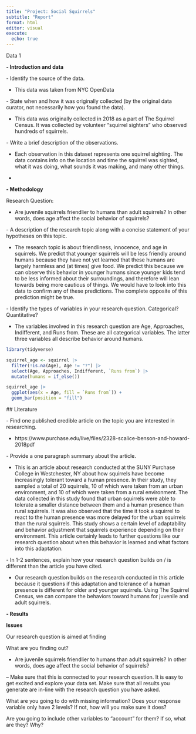 ```yaml
---
title: "Project: Social Squirrels"
subtitle: "Report"
format: html
editor: visual
execute:
  echo: true
---
```


Data 1

**- Introduction and data**

\- Identify the source of the data.

-   This data was taken from NYC OpenData

\- State when and how it was originally collected (by the original data curator, not necessarily how you found the data).

-   This data was originally collected in 2018 as a part of The Squirrel Census. It was collected by volunteer "squirrel sighters" who observed hundreds of squirrels.

\- Write a brief description of the observations.

-   Each observation in this dataset represents one squirrel sighting. The data contains info on the location and time the squirrel was sighted, what it was doing, what sounds it was making, and many other things.

-   

**- Methodology**

Research Question:

-   Are juvenile squirrels friendlier to humans than adult squirrels? In other words, does age affect the social behavior of squirrels?

\- A description of the research topic along with a concise statement of your hypotheses on this topic.

-   The research topic is about friendliness, innocence, and age in squirrels. We predict that younger squirrels will be less friendly around humans because they have not yet learned that these humans are largely harmless and (at times) give food. We predict this because we can observe this behavior in younger humans since younger kids tend to be less informed about their surroundings, and therefore will lean towards being more cautious of things. We would have to look into this data to confirm any of these predictions. The complete opposite of this prediction might be true.

\- Identify the types of variables in your research question. Categorical? Quantitative?

-   The variables involved in this research question are Age, Approaches, Indifferent, and Runs from. These are all categorical variables. The latter three variables all describe behavior around humans.

```r
library(tidyverse)
```

```r
squirrel_age <- squirrel |>
  filter(!is.na(Age), Age != "?") |>
  select(Age, Approaches, Indifferent, `Runs from`) |>
  mutate(humans = if_else())
```

```r
squirrel_age |>
  ggplot(aes(x = Age, fill = `Runs from`)) +
  geom_bar(position = "fill")
```

\## Literature

\- Find one published credible article on the topic you are interested in researching.

-   https://www.purchase.edu/live/files/2328-scalice-benson-and-howard-2018pdf

\- Provide a one paragraph summary about the article.

-   This is an article about research conducted at the SUNY Purchase College in Westchester, NY about how squirrels have become increasingly tolerant toward a human presence. In their study, they sampled a total of 20 squirrels, 10 of which were taken from an urban environment, and 10 of which were taken from a rural environment. The data collected in this study found that urban squirrels were able to tolerate a smaller distance between them and a human presence than rural squirrels. It was also observed that the time it took a squirrel to react to the human presence was more delayed for the urban squirrels than the rural squirrels. This study shows a certain level of adaptability and behavior adjustment that squirrels experience depending on their environment. This article certainly leads to further questions like our research question about when this behavior is learned and what factors into this adaptation.

\- In 1-2 sentences, explain how your research question builds on / is different than the article you have cited.

-   Our research question builds on the research conducted in this article because it questions if this adaptation and tolerance of a human presence is different for older and younger squirrels. Using The Squirrel Census, we can compare the behaviors toward humans for juvenile and adult squirrels.

**- Results**

**Issues**

Our research question is aimed at finding

What are you finding out?

-   Are juvenile squirrels friendlier to humans than adult squirrels? In other words, does age affect the social behavior of squirrels?

-- Make sure that this is connected to your research question. It is easy to get excited and explore your data set. Make sure that all results you generate are in-line with the research question you have asked.

What are you going to do with missing information? Does your response variable only have 2 levels? If not, how will you make sure it does?

Are you going to include other variables to "account" for them? If so, what are they? Why?
